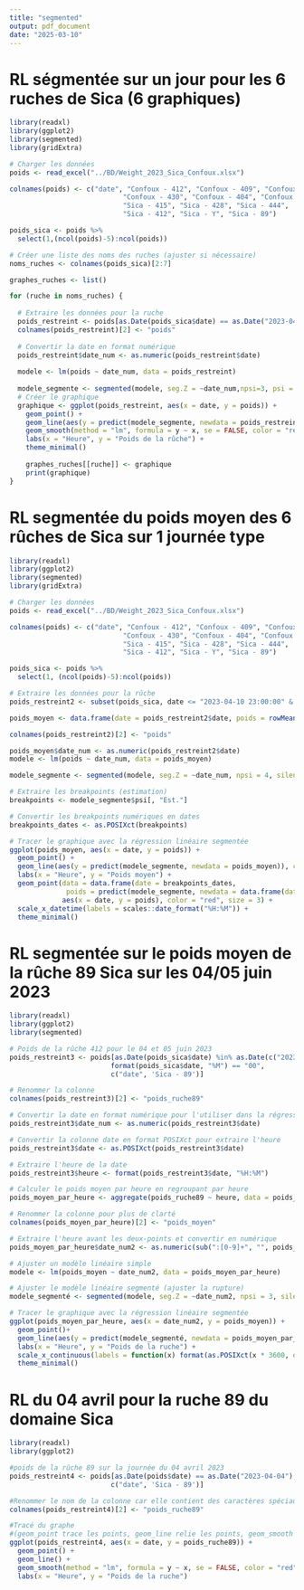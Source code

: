 ```yaml
---
title: "segmented"
output: pdf_document
date: "2025-03-10"
---
```



# RL ségmentée sur un jour pour les 6 ruches de Sica (6 graphiques)

```r
library(readxl)
library(ggplot2)
library(segmented)
library(gridExtra)

# Charger les données
poids <- read_excel("../BD/Weight_2023_Sica_Confoux.xlsx")

colnames(poids) <- c("date", "Confoux - 412", "Confoux - 409", "Confoux - 435",
                            "Confoux - 430", "Confoux - 404", "Confoux - 405",
                            "Sica - 415", "Sica - 428", "Sica - 444",
                            "Sica - 412", "Sica - Y", "Sica - 89")

poids_sica <- poids %>%
  select(1,(ncol(poids)-5):ncol(poids))

# Créer une liste des noms des ruches (ajuster si nécessaire)
noms_ruches <- colnames(poids_sica)[2:7]

graphes_ruches <- list()

for (ruche in noms_ruches) {
  
  # Extraire les données pour la ruche
  poids_restreint <- poids[as.Date(poids_sica$date) == as.Date("2023-04-12"), c("date", ruche)]
  colnames(poids_restreint)[2] <- "poids"
  
  # Convertir la date en format numérique
  poids_restreint$date_num <- as.numeric(poids_restreint$date)
  
  modele <- lm(poids ~ date_num, data = poids_restreint)
  
  modele_segmente <- segmented(modele, seg.Z = ~date_num,npsi=3, psi = list(date_num= c(18,12,6)))
  # Créer le graphique
  graphique <- ggplot(poids_restreint, aes(x = date, y = poids)) +
    geom_point() +
    geom_line(aes(y = predict(modele_segmente, newdata = poids_restreint)), color = "blue") +
    geom_smooth(method = "lm", formula = y ~ x, se = FALSE, color = "red") +  # Régression linéaire globale
    labs(x = "Heure", y = "Poids de la rûche") +
    theme_minimal()
  
    graphes_ruches[[ruche]] <- graphique
    print(graphique)
}
```


# RL segmentée du poids moyen des 6 rûches de Sica sur 1 journée type

```r
library(readxl)
library(ggplot2)
library(segmented)
library(gridExtra)

# Charger les données
poids <- read_excel("../BD/Weight_2023_Sica_Confoux.xlsx")

colnames(poids) <- c("date", "Confoux - 412", "Confoux - 409", "Confoux - 435",
                            "Confoux - 430", "Confoux - 404", "Confoux - 405",
                            "Sica - 415", "Sica - 428", "Sica - 444",
                            "Sica - 412", "Sica - Y", "Sica - 89")

poids_sica <- poids %>%
  select(1, (ncol(poids)-5):ncol(poids))

# Extraire les données pour la rûche
poids_restreint2 <- subset(poids_sica, date <= "2023-04-10 23:00:00" & date >= "2023-04-10 00:00:00")

poids_moyen <- data.frame(date = poids_restreint2$date, poids = rowMeans(poids_restreint2[,-1])) 

colnames(poids_restreint2)[2] <- "poids"

poids_moyen$date_num <- as.numeric(poids_restreint2$date)
modele <- lm(poids ~ date_num, data = poids_moyen)

modele_segmente <- segmented(modele, seg.Z = ~date_num, npsi = 4, silent = TRUE)

# Extraire les breakpoints (estimation)
breakpoints <- modele_segmente$psi[, "Est."]

# Convertir les breakpoints numériques en dates
breakpoints_dates <- as.POSIXct(breakpoints)

# Tracer le graphique avec la régression linéaire segmentée
ggplot(poids_moyen, aes(x = date, y = poids)) +
  geom_point() +
  geom_line(aes(y = predict(modele_segmente, newdata = poids_moyen)), color = "blue") +
  labs(x = "Heure", y = "Poids moyen") +
  geom_point(data = data.frame(date = breakpoints_dates,
              poids = predict(modele_segmente, newdata = data.frame(date_num = breakpoints))),
             aes(x = date, y = poids), color = "red", size = 3) + 
  scale_x_datetime(labels = scales::date_format("%H:%M")) +
  theme_minimal()

```


# RL segmentée sur le poids moyen de la rûche 89 Sica sur les 04/05 juin 2023

```r
library(readxl)
library(ggplot2)
library(segmented)

# Poids de la rûche 412 pour le 04 et 05 juin 2023
poids_restreint3 <- poids[as.Date(poids_sica$date) %in% as.Date(c("2023-06-04", "2023-06-05")) &
                         format(poids_sica$date, "%M") == "00", 
                         c("date", 'Sica - 89')]

# Renommer la colonne
colnames(poids_restreint3)[2] <- "poids_ruche89"

# Convertir la date en format numérique pour l'utiliser dans la régression
poids_restreint3$date_num <- as.numeric(poids_restreint3$date)

# Convertir la colonne date en format POSIXct pour extraire l'heure
poids_restreint3$date <- as.POSIXct(poids_restreint3$date)

# Extraire l'heure de la date
poids_restreint3$heure <- format(poids_restreint3$date, "%H:%M")

# Calculer le poids moyen par heure en regroupant par heure
poids_moyen_par_heure <- aggregate(poids_ruche89 ~ heure, data = poids_restreint3, FUN = mean)

# Renommer la colonne pour plus de clarté
colnames(poids_moyen_par_heure)[2] <- "poids_moyen"

# Extraire l'heure avant les deux-points et convertir en numérique
poids_moyen_par_heure$date_num2 <- as.numeric(sub(":[0-9]+", "", poids_moyen_par_heure$heure))

# Ajuster un modèle linéaire simple
modele <- lm(poids_moyen ~ date_num2, data = poids_moyen_par_heure)

# Ajuster le modèle linéaire segmenté (ajuster la rupture)
modele_segmenté <- segmented(modele, seg.Z = ~date_num2, npsi = 3, silent=TRUE)

# Tracer le graphique avec la régression linéaire segmentée
ggplot(poids_moyen_par_heure, aes(x = date_num2, y = poids_moyen)) +
  geom_point()+
  geom_line(aes(y = predict(modele_segmenté, newdata = poids_moyen_par_heure)), color = "blue") +
  labs(x = "Heure", y = "Poids de la ruche") +
  scale_x_continuous(labels = function(x) format(as.POSIXct(x * 3600, origin = "1970-01-01"), "%H:%M")) + # Conversion pour afficher l'heure
  theme_minimal()

```

# RL du 04 avril pour la ruche 89 du domaine Sica


```r
library(readxl)
library(ggplot2)

#poids de la rûche 89 sur la journée du 04 avril 2023 
poids_restreint4 <- poids[as.Date(poids$date) == as.Date("2023-04-04"), 
                         c("date", 'Sica - 89')]

#Renommer le nom de la colonne car elle contient des caractères spéciaux qui complique la suite
colnames(poids_restreint4)[2] <- "poids_ruche89"

#Tracé du graphe 
#(geom_point trace les points, geom_line relie les points, geom_smooth trace la droite de régression linéaire)
ggplot(poids_restreint4, aes(x = date, y = poids_ruche89)) +
  geom_point() +
  geom_line() +
  geom_smooth(method = "lm", formula = y ~ x, se = FALSE, color = "red") +
  labs(x = "Heure", y = "Poids de la ruche")
```
